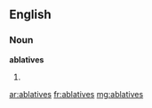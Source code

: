 ==English==

===Noun===
'''ablatives'''

# {{plural of|[[ablative]]}}

[[ar:ablatives]]
[[fr:ablatives]]
[[mg:ablatives]]
